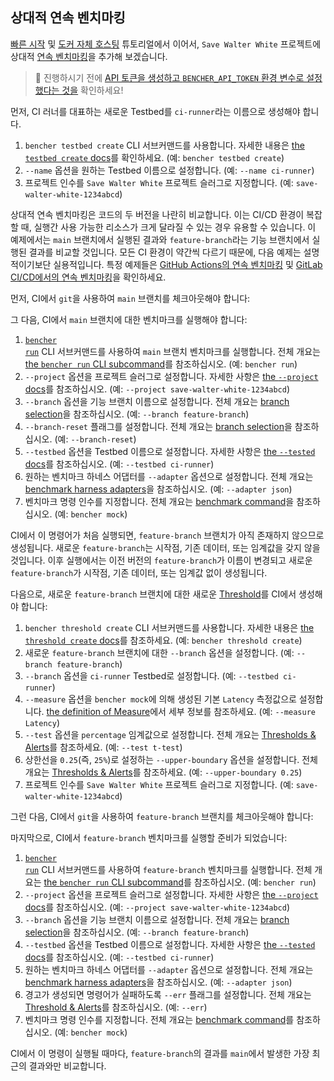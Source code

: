 
## 상대적 연속 벤치마킹

[빠른 시작][quick start] 및 [도커 자체 호스팅][docker self-hosted] 튜토리얼에서 이어서,
`Save Walter White` 프로젝트에 상대적 [연속 벤치마킹][continuous benchmarking]을 추가해 보겠습니다.

> 🐰 진행하시기 전에
> [API 토큰을 생성하고 `BENCHER_API_TOKEN` 환경 변수로 설정했다는 것을][create an api token]
> 확인하세요!

먼저, CI 러너를 대표하는 새로운 Testbed를 `ci-runner`라는 이름으로 생성해야 합니다.

<TestbedCreate />

1. `bencher testbed create` CLI 서브커맨드를 사용합니다.
   자세한 내용은 [the `testbed create` docs][testbed create]를 확인하세요.
   (예: `bencher testbed create`)
2. `--name` 옵션을 원하는 Testbed 이름으로 설정합니다.
   (예: `--name ci-runner`)
3. 프로젝트 인수를 `Save Walter White` 프로젝트 슬러그로 지정합니다.
   (예: `save-walter-white-1234abcd`)

상대적 연속 벤치마킹은 코드의 두 버전을 나란히 비교합니다.
이는 CI/CD 환경이 복잡할 때, 실행간 사용 가능한 리소스가 크게 달라질 수 있는 경우 유용할 수 있습니다.
이 예제에서는 `main` 브랜치에서 실행된 결과와 `feature-branch`라는 기능 브랜치에서 실행된 결과를 비교할 것입니다.
모든 CI 환경이 약간씩 다르기 때문에, 다음 예제는 설명적이기보단 실용적입니다.
특정 예제들은 [GitHub Actions의 연속 벤치마킹][github actions] 및 [GitLab CI/CD에서의 연속 벤치마킹][gitlab ci/cd]을 확인하세요.

먼저, CI에서 `git`을 사용하여 `main` 브랜치를 체크아웃해야 합니다:

<GitCheckoutMain />

그 다음, CI에서 `main` 브랜치에 대한 벤치마크를 실행해야 합니다:

<RunMainRelative />

1. <code><a href="/ko/docs/explanation/bencher-run/">bencher run</a></code> CLI 서브커맨드를 사용하여
   `main` 브랜치 벤치마크를 실행합니다.
   전체 개요는 [the `bencher run` CLI subcommand][bencher run]를 참조하십시오.
   (예: `bencher run`)
2. `--project` 옵션을 프로젝트 슬러그로 설정합니다.
   자세한 사항은 [the `--project` docs][project option]를 참조하십시오.
   (예: `--project save-walter-white-1234abcd`)
3. `--branch` 옵션을 기능 브랜치 이름으로 설정합니다.
   전체 개요는 [branch selection][branch selection branch]을 참조하십시오.
   (예: `--branch feature-branch`)
4. `--branch-reset` 플래그를 설정합니다.
   전체 개요는 [branch selection][branch selection reset]을 참조하십시오.
   (예: `--branch-reset`)
5. `--testbed` 옵션을 Testbed 이름으로 설정합니다.
   자세한 사항은 [the `--tested` docs][testbed option]를 참조하십시오.
   (예: `--testbed ci-runner`)
6. 원하는 벤치마크 하네스 어댑터를 `--adapter` 옵션으로 설정합니다.
   전체 개요는 [benchmark harness adapters][adapters]을 참조하십시오.
   (예: `--adapter json`)
7.  벤치마크 명령 인수를 지정합니다.
    전체 개요는 [benchmark command][command argument]을 참조하십시오.
    (예: `bencher mock`)

CI에서 이 명령어가 처음 실행되면, `feature-branch` 브랜치가 아직 존재하지 않으므로 생성됩니다.
새로운 `feature-branch`는 시작점, 기존 데이터, 또는 임계값을 갖지 않을 것입니다.
이후 실행에서는 이전 버전의 `feature-branch`가 이름이 변경되고 새로운 `feature-branch`가 시작점, 기존 데이터, 또는 임계값 없이 생성됩니다.

다음으로, 새로운 `feature-branch` 브랜치에 대한 새로운 [Threshold][thresholds]를 CI에서 생성해야 합니다:

<ThresholdCreateRelative />

1. `bencher threshold create` CLI 서브커맨드를 사용합니다.
   자세한 내용은 [the `threshold create` docs][threshold create]를 참조하세요.
   (예: `bencher threshold create`)
2. 새로운 `feature-branch` 브랜치에 대한 `--branch` 옵션을 설정합니다.
   (예: `--branch feature-branch`)
3. `--branch` 옵션을 `ci-runner` Testbed로 설정합니다.
   (예: `--testbed ci-runner`)
4. `--measure` 옵션을 `bencher mock`에 의해 생성된 기본 `Latency` 측정값으로 설정합니다.
   [the definition of Measure][measure]에서 세부 정보를 참조하세요.
   (예: `--measure Latency`)
5. `--test` 옵션을 `percentage` 임계값으로 설정합니다.
   전체 개요는 [Thresholds & Alerts][percentage]를 참조하세요.
   (예: `--test t-test`)
6. 상한선을 `0.25`(즉, `25%`)로 설정하는 `--upper-boundary` 옵션을 설정합니다.
   전체 개요는 [Thresholds & Alerts][percentage upper boundary]를 참조하세요.
   (예: `--upper-boundary 0.25`)
7. 프로젝트 인수를 `Save Walter White` 프로젝트 슬러그로 지정합니다.
   (예: `save-walter-white-1234abcd`)

그런 다음, CI에서 `git`을 사용하여 `feature-branch` 브랜치를 체크아웃해야 합니다:

<GitCheckoutFeature />

마지막으로, CI에서 `feature-branch` 벤치마크를 실행할 준비가 되었습니다:

<RunFeatureRelative />

1. <code><a href="/ko/docs/explanation/bencher-run/">bencher run</a></code> CLI 서브커맨드를 사용하여
   `feature-branch` 벤치마크를 실행합니다.
   전체 개요는 [the `bencher run` CLI subcommand][bencher run]를 참조하십시오.
   (예: `bencher run`)
2. `--project` 옵션을 프로젝트 슬러그로 설정합니다.
   자세한 사항은 [the `--project` docs][project option]를 참조하십시오.
   (예: `--project save-walter-white-1234abcd`)
3. `--branch` 옵션을 기능 브랜치 이름으로 설정합니다.
   전체 개요는 [branch selection][branch selection branch]을 참조하십시오.
   (예: `--branch feature-branch`)
4. `--testbed` 옵션을 Testbed 이름으로 설정합니다.
   자세한 사항은 [the `--tested` docs][testbed option]를 참조하십시오.
   (예: `--testbed ci-runner`)
5. 원하는 벤치마크 하네스 어댑터를 `--adapter` 옵션으로 설정합니다.
   전체 개요는 [benchmark harness adapters][adapters]을 참조하십시오.
   (예: `--adapter json`)
6. 경고가 생성되면 명령어가 실패하도록 `--err` 플래그를 설정합니다.
   전체 개요는 [Threshold & Alerts][alerts]를 참조하십시오.
   (예: `--err`)
7. 벤치마크 명령 인수를 지정합니다.
   전체 개요는 [benchmark command][command argument]를 참조하십시오.
   (예: `bencher mock`)

CI에서 이 명령이 실행될 때마다,
`feature-branch`의 결과를 `main`에서 발생한 가장 최근의 결과와만 비교합니다.

[quick start]: /ko/docs/tutorial/quick-start/
[docker self-hosted]: /ko/docs/tutorial/docker/
[continuous benchmarking]: /ko/docs/explanation/continuous-benchmarking/
[create an api token]: /ko/docs/tutorial/quick-start/#create-an-api-token
[testbed create]: /ko/docs/api/projects/testbeds/#post-v0projectsprojecttestbeds
[github actions]: /ko/docs/how-to/github-actions/
[gitlab ci/cd]: /ko/docs/how-to/gitlab-ci-cd/
[bencher run]: /ko/docs/explanation/bencher-run/
[project option]: /ko/docs/explanation/bencher-run/#--project-project
[branch selection branch]: /ko/docs/explanation/branch-selection/#--branch-branch
[branch selection reset]: /ko/docs/explanation/branch-selection/#--branch-reset
[testbed option]: /ko/docs/explanation/bencher-run/#--testbed-testbed
[adapters]: /ko/docs/explanation/adapters/
[command argument]: /ko/docs/explanation/bencher-run/#benchmark-command
[thresholds]: /ko/docs/explanation/thresholds/
[threshold create]: /ko/docs/api/projects/thresholds/#post-v0projectsprojectthresholds
[measure]: /ko/docs/explanation/benchmarking/#measure
[percentage]: /ko/docs/explanation/thresholds/#percentage-thresholds
[percentage upper boundary]: /ko/docs/explanation/thresholds/#percentage-threshold-upper-boundary
[alerts]: /ko/docs/explanation/thresholds/#alerts